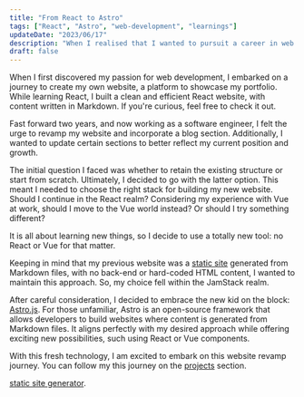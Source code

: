 ```yaml
---
title: "From React to Astro"
tags: ["React", "Astro", "web-development", "learnings"]
updateDate: "2023/06/17"
description: "When I realised that I wanted to pursuit a career in web development, I create my website to showcase my work. This was built using react with the content written in Markdown. If you are curious check it out."
draft: false
---
```


When I first discovered my passion for web development, I embarked on a journey to create my own website, a platform to showcase my portfolio. While learning React, I built a clean and efficient React website, with content written in Markdown. If you're curious, feel free to check it out.

Fast forward two years, and now working as a software engineer, I felt the urge to revamp my website and incorporate a blog section. Additionally, I wanted to update certain sections to better reflect my current position and growth.

The initial question I faced was whether to retain the existing structure or start from scratch. Ultimately, I decided to go with the latter option. This meant I needed to choose the right stack for building my new website. Should I continue in the React realm? Considering my experience with Vue at work, should I move to the Vue world instead? Or should I try something different?

It is all about learning new things, so I decide to use a totally new tool: no React or Vue for that matter.

Keeping in mind that my previous website was a [static site](/glossary#static-site) generated from Markdown files, with no back-end or hard-coded HTML content, I wanted to maintain this approach. So, my choice fell within the JamStack realm.

After careful consideration, I decided to embrace the new kid on the block: [Astro.js](https://astro.build/). For those unfamiliar, Astro is an open-source framework that allows developers to build websites where content is generated from Markdown files. It aligns perfectly with my desired approach while offering exciting new possibilities, such using React or Vue components.

With this fresh technology, I am excited to embark on this website revamp journey. You can follow my this journey on the [projects](/projects) section.

[static site generator](/glossary#static-site-generator).
